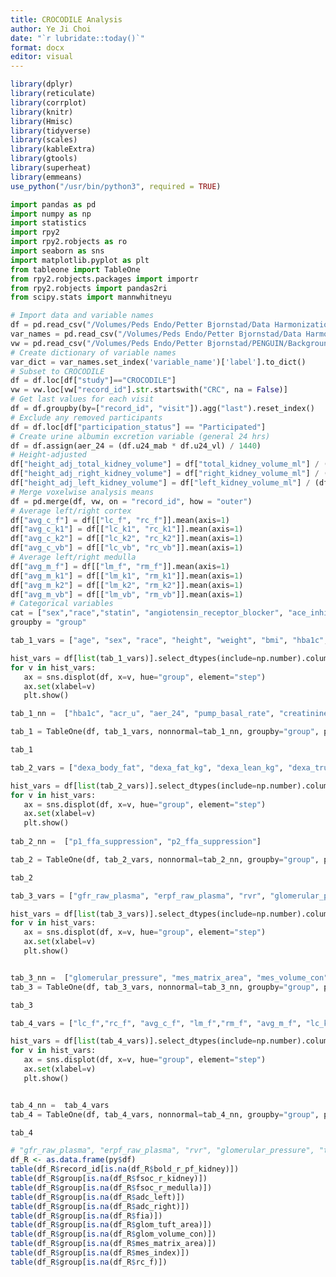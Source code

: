 ```yaml
---
title: CROCODILE Analysis
author: Ye Ji Choi
date: "`r lubridate::today()`"
format: docx
editor: visual
---
```


```r
library(dplyr)
library(reticulate)
library(corrplot)
library(knitr)
library(Hmisc)
library(tidyverse)
library(scales)
library(kableExtra)
library(gtools)
library(superheat)
library(emmeans)
use_python("/usr/bin/python3", required = TRUE)
```

```python
import pandas as pd
import numpy as np
import statistics
import rpy2
import rpy2.robjects as ro
import seaborn as sns
import matplotlib.pyplot as plt
from tableone import TableOne
from rpy2.robjects.packages import importr
from rpy2.robjects import pandas2ri
from scipy.stats import mannwhitneyu

# Import data and variable names
df = pd.read_csv("/Volumes/Peds Endo/Petter Bjornstad/Data Harmonization/Data Clean/harmonized_dataset.csv", low_memory=False)
var_names = pd.read_csv("/Volumes/Peds Endo/Petter Bjornstad/Data Harmonization/data_dictionary_master.csv", low_memory=False)
vw = pd.read_csv("/Volumes/Peds Endo/Petter Bjornstad/PENGUIN/Background/voxelwise_means_combined.csv", low_memory=False)
# Create dictionary of variable names
var_dict = var_names.set_index('variable_name')['label'].to_dict()
# Subset to CROCODILE
df = df.loc[df["study"]=="CROCODILE"]
vw = vw.loc[vw["record_id"].str.startswith("CRC", na = False)]
# Get last values for each visit
df = df.groupby(by=["record_id", "visit"]).agg("last").reset_index()
# Exclude any removed participants
df = df.loc[df["participation_status"] == "Participated"]
# Create urine albumin excretion variable (general 24 hrs)
df = df.assign(aer_24 = (df.u24_mab * df.u24_vl) / 1440)
# Height-adjusted
df["height_adj_total_kidney_volume"] = df["total_kidney_volume_ml"] / (df["height"] / 100)
df["height_adj_right_kidney_volume"] = df["right_kidney_volume_ml"] / (df["height"] / 100)
df["height_adj_left_kidney_volume"] = df["left_kidney_volume_ml"] / (df["height"] / 100)
# Merge voxelwise analysis means
df = pd.merge(df, vw, on = "record_id", how = "outer")
# Average left/right cortex
df["avg_c_f"] = df[["lc_f", "rc_f"]].mean(axis=1)
df["avg_c_k1"] = df[["lc_k1", "rc_k1"]].mean(axis=1)
df["avg_c_k2"] = df[["lc_k2", "rc_k2"]].mean(axis=1)
df["avg_c_vb"] = df[["lc_vb", "rc_vb"]].mean(axis=1)
# Average left/right medulla
df["avg_m_f"] = df[["lm_f", "rm_f"]].mean(axis=1)
df["avg_m_k1"] = df[["lm_k1", "rm_k1"]].mean(axis=1)
df["avg_m_k2"] = df[["lm_k2", "rm_k2"]].mean(axis=1)
df["avg_m_vb"] = df[["lm_vb", "rm_vb"]].mean(axis=1)
# Categorical variables
cat = ["sex","race","statin", "angiotensin_receptor_blocker", "ace_inhibitor", "insulin_pump_timepoint", "raasi_timepoint", "statin", "metformin_timepoint", "sglti_timepoint", "glp1_agonist_timepoint", "cgm_yn"]
groupby = "group"
```

```python
tab_1_vars = ["age", "sex", "race", "height", "weight", "bmi", "hba1c", "diabetes_duration", "sbp", "dbp", "pulse", "creatinine_s", "cystatin_c_s", "eGFR_CKD_epi", "acr_u", "aer_24" , "cgm_yn", "insulin_pump_timepoint", "pump_basal_rate",  "raasi_timepoint", "statin", "metformin_timepoint", "sglti_timepoint", "glp1_agonist_timepoint"]

hist_vars = df[list(tab_1_vars)].select_dtypes(include=np.number).columns.tolist()
for v in hist_vars:
   ax = sns.displot(df, x=v, hue="group", element="step")
   ax.set(xlabel=v)
   plt.show()

tab_1_nn =  ["hba1c", "acr_u", "aer_24", "pump_basal_rate", "creatinine_s", "sbp", "dbp", "bmi"]

tab_1 = TableOne(df, tab_1_vars, nonnormal=tab_1_nn, groupby="group", pval=True, normal_test=True, tukey_test=True, decimals=3, rename=var_dict)
```
```python
tab_1
```

```python
tab_2_vars = ["dexa_body_fat", "dexa_fat_kg", "dexa_lean_kg", "dexa_trunk_kg", "p1_raw_m", "p1_raw_leanm", "p2_raw_m", "p2_raw_leanm", "p1_ffa_suppression", "p2_ffa_suppression"]

hist_vars = df[list(tab_2_vars)].select_dtypes(include=np.number).columns.tolist()
for v in hist_vars:
   ax = sns.displot(df, x=v, hue="group", element="step")
   ax.set(xlabel=v)
   plt.show()
   
tab_2_nn =  ["p1_ffa_suppression", "p2_ffa_suppression"]

tab_2 = TableOne(df, tab_2_vars, nonnormal=tab_2_nn, groupby="group", pval=True, normal_test=True, tukey_test=True, decimals=3, rename=var_dict)
```
```python
tab_2
```

```python
tab_3_vars = ["gfr_raw_plasma", "erpf_raw_plasma", "rvr", "glomerular_pressure", "total_kidney_volume_ml", "height_adj_total_kidney_volume", "pcasl3d_left", "pcasl3d_right", "bold_l_bl_cortex", "bold_l_bl_kidney", "bold_l_bl_medulla", "bold_l_pf_cortex", "bold_l_pf_kidney", "bold_l_pf_medulla", "bold_r_bl_cortex", "bold_r_bl_kidney", "bold_r_bl_medulla", "bold_r_pf_cortex", "bold_r_pf_kidney", "bold_r_pf_medulla", "fsoc_l_cortex", "fsoc_l_kidney", "fsoc_l_medulla", "fsoc_r_cortex", "fsoc_r_kidney", "fsoc_r_medulla", "adc_left", "adc_right", "fia", "glom_tuft_area", "glom_volume_con", "mes_matrix_area", "mes_index", "mes_volume_con"]

hist_vars = df[list(tab_3_vars)].select_dtypes(include=np.number).columns.tolist()
for v in hist_vars:
   ax = sns.displot(df, x=v, hue="group", element="step")
   ax.set(xlabel=v)
   plt.show()


tab_3_nn =  ["glomerular_pressure", "mes_matrix_area", "mes_volume_con"]
tab_3 = TableOne(df, tab_3_vars, nonnormal=tab_3_nn, groupby="group", pval=True, normal_test=True, tukey_test=True, decimals=3, rename=var_dict)
```
```python
tab_3
```
```python
tab_4_vars = ["lc_f","rc_f", "avg_c_f", "lm_f","rm_f", "avg_m_f", "lc_k1", "rc_k1", "avg_c_k1", "lm_k1", "rm_k1", "avg_m_k1", "lc_k2", "rc_k2", "avg_c_k2", "lm_k2", "rm_k2", "avg_m_k2"]

hist_vars = df[list(tab_4_vars)].select_dtypes(include=np.number).columns.tolist()
for v in hist_vars:
   ax = sns.displot(df, x=v, hue="group", element="step")
   ax.set(xlabel=v)
   plt.show()


tab_4_nn =  tab_4_vars
tab_4 = TableOne(df, tab_4_vars, nonnormal=tab_4_nn, groupby="group", pval=True, normal_test=True, tukey_test=True, decimals=3, rename=var_dict)
```
```python
tab_4
```


```r
# "gfr_raw_plasma", "erpf_raw_plasma", "rvr", "glomerular_pressure", "total_kidney_volume_ml", "height_adj_total_kidney_volume", "pcasl3d_left", "pcasl3d_right", "bold_l_bl_cortex", "bold_l_bl_kidney", "bold_l_bl_medulla", "bold_l_pf_cortex", "bold_l_pf_kidney", "bold_l_pf_medulla", "bold_r_bl_cortex", "bold_r_bl_kidney", "bold_r_bl_medulla", "bold_r_pf_cortex", "bold_r_pf_kidney", "bold_r_pf_medulla", "fsoc_l_cortex", "fsoc_l_kidney", "fsoc_l_medulla", "fsoc_r_cortex", "fsoc_r_kidney", "fsoc_r_medulla", "adc_left", "adc_right", "fia", "glom_tuft_area", "glom_volume_con", "mes_matrix_area", "mes_index", "mes_volume_con"
df_R <- as.data.frame(py$df)
table(df_R$record_id[is.na(df_R$bold_r_pf_kidney)])
table(df_R$group[is.na(df_R$fsoc_r_kidney)])
table(df_R$group[is.na(df_R$fsoc_r_medulla)])
table(df_R$group[is.na(df_R$adc_left)])
table(df_R$group[is.na(df_R$adc_right)])
table(df_R$group[is.na(df_R$fia)])
table(df_R$group[is.na(df_R$glom_tuft_area)])
table(df_R$group[is.na(df_R$glom_volume_con)])
table(df_R$group[is.na(df_R$mes_matrix_area)])
table(df_R$group[is.na(df_R$mes_index)])
table(df_R$group[is.na(df_R$rc_f)])
```